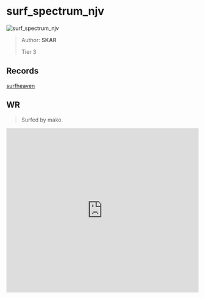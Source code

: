 
# surf_spectrum_njv

![surf_spectrum_njv](https://raw.githubusercontent.com/Sayt123/SurfMapPics/Maps-and-bonuses/csgo/surf_spectrum_njv.jpg)

> Author: **SKAR**
>
> Tier 3

## Records

[surfheaven](https://surfheaven.eu/map/surf_spectrum_njv)

## WR

> Surfed by mako.

<iframe
width="100%"
height="430"
src="https://www.youtube.com/embed/NloJ50Va7VI"
frameborder="0"
allow="accelerometer; autoplay; clipboard-write; encrypted-media; gyroscope; picture-in-picture"
allowFullScreen
/>

```md

[Surf Timer] - mako finished in 01:09:71 (WR -00:00:85). Improving by 00:01:17
[Surf Timer] - mako beat the map record! Rank: 1/1707


```
                